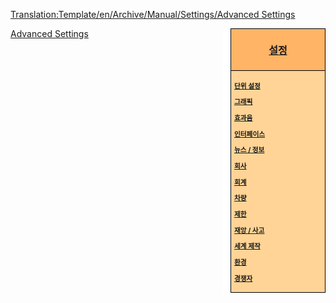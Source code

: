 <noinclude>[[Translation:Template/en/Archive/Manual/Settings/Advanced Settings]]</noinclude><noinclude></noinclude><div style="float:right; padding-left:12px; background:#ffffff;">
<div style="width:140px; border:1px solid #000000; background:#ffb466; padding:5px; -moz-border-radius-topleft:5px; -moz-border-radius-topright:5px; font-size: 12pt;">
<center><strong><font size="3">[[ko/Archive/Manual/Settings/설정|설정]]</font></strong></center>
</div>
<div style="width:140px;  border:1px solid black; border-top-width: 0px; background:#ffd496; padding:5px; -moz-border-radius-bottomleft:5px; -moz-border-radius-bottomright:8px; font-size: 8pt;">
<strong>
[[ko/Archive/Manual/Settings/설정/단위 설정|단위 설정]]

[[ko/Archive/Manual/Settings/설정/그래픽|그래픽]]

[[ko/Archive/Manual/Settings/설정/효과음|효과음]]

[[ko/설정/인터페이스|인터페이스]]

[[ko/설정/뉴스/정보|뉴스 / 정보]]

[[ko/설정/회사|회사]]

[[ko/설정/회계|회계]]

[[ko/설정/차량|차량]]

[[ko/설정/제한|제한]]

[[ko/설정/재앙/사고|재앙 / 사고]]

[[ko/설정/세계 제작|세계 제작]]

[[ko/설정/환경|환경]]

[[ko/설정/경쟁자|경쟁자]]
</strong>
</div>
</div><noinclude>
[[Category:en/Manual/Base Set/Navigation|Advanced Settings]]
</noinclude>
